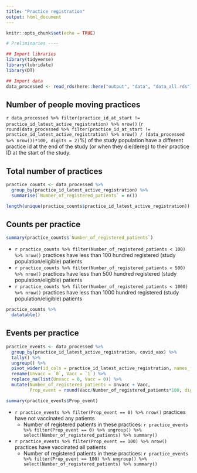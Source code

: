 ```yaml
---
title: "Practice registration"
output: html_document
---
```


```r
knitr::opts_chunk$set(echo = TRUE)
```

```r
# Preliminaries ----

## Import libraries
library(tidyverse)
library(lubridate)
library(DT)

## Import data
data_processed <- read_rds(here::here("output", "data", "data_all.rds"))
```


## Number of people moving practices
`r data_processed %>% filter(practice_id_at_start != practice_id_latest_active_registration) %>% nrow()` (`r round(data_processed %>% filter(practice_id_at_start != practice_id_latest_active_registration) %>% nrow() / (data_processed %>% nrow())*100, digits = 2)`%) of the study population have a different practice id at the end of the study (or when they die/dereg) to their practice ID at the start of the study.

## Total number of practices
```r
practice_counts <- data_processed %>% 
  group_by(practice_id_latest_active_registration) %>%
  summarise(`Number_of_registered_patients` = n())

length(unique(practice_counts$practice_id_latest_active_registration))
```

## Counts per practice

```r
summary(practice_counts$`Number_of_registered_patients`)
```

* `r practice_counts %>% filter(Number_of_registered_patients < 100) %>% nrow() ` practices have less than 100 hundred registered (study population/eligible) patients 
* `r practice_counts %>% filter(Number_of_registered_patients < 500) %>% nrow() ` practices have less than 500 hundred registered (study population/eligible) patients 
* `r practice_counts %>% filter(Number_of_registered_patients < 1000) %>% nrow() ` practices have less than 1000 hundred registered (study population/eligible) patients 

```r
practice_counts %>% 
  datatable()
```

## Events per practice

```r
practice_events <- data_processed %>% 
  group_by(practice_id_latest_active_registration, covid_vax) %>%
  tally() %>%
  ungroup() %>%
  pivot_wider(id_cols = practice_id_latest_active_registration, names_from = covid_vax, values_from = n) %>%
  rename(Unvacc = `0`, Vacc = `1`) %>%
  replace_na(list(Unvacc = 0, Vacc = 0)) %>%
  mutate(Number_of_registered_patients = Unvacc + Vacc,
         Prop_event = round(Vacc/Number_of_registered_patients*100, digits = 2))

summary(practice_events$Prop_event)
```

* `r practice_events %>% filter(Prop_event == 0) %>% nrow()` practices have not vaccinated any patients
  * Number of registered patients in these practices: `r practice_events %>% filter(Prop_event == 0) %>% ungroup() %>% select(Number_of_registered_patients) %>% summary()`
* `r practice_events %>% filter(Prop_event == 100) %>% nrow()` practices  have vaccinated all patients
  * Number of registered patients in these practices: `r practice_events %>% filter(Prop_event == 100) %>% ungroup() %>% select(Number_of_registered_patients) %>% summary()`

